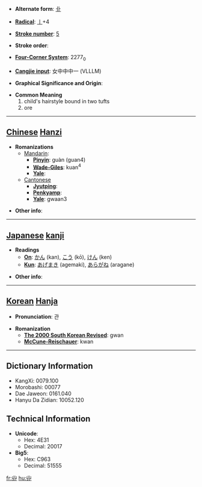 * '''Alternate form''': [[卝]]

* '''[[Wiktionary:Chinese radical index| Radical]]''': [[Wiktionary:Chinese radical index 丨|丨]]+4

* '''[[Wiktionary:Chinese total strokes index|Stroke number]]''': [[Wiktionary:Chinese total strokes index 5|5]]

* '''Stroke order''': 

* '''[[Wiktionary:Chinese four corner index|Four-Corner System]]''': 2277<sub>0</sub>

* '''[[Wiktionary:Chinese Cangjie index|Cangjie input]]''': 女中中中一 (VLLLM)

* '''Graphical Significance and Origin''': 

* '''Common Meaning'''
*#child's hairstyle bound in two tufts
*# ore


----

== [[Chinese]] [[Hanzi]] ==

* '''Romanizations'''
** [[Mandarin]]:
*** '''[[Pinyin]]''': guàn (guan4)
*** '''[[Wade-Giles]]''': kuan<sup>4</sup>
*** '''[[Yale]]''': 
**[[Cantonese]]
***'''[[Jyutping]]''':
***'''[[Penkyamp]]''': 
***'''[[Yale]]''': gwaan3

* '''Other info''': 

----

== [[Japanese]] [[kanji]] ==

* '''Readings'''
** '''[[On]]''': [[かん]] (kan), [[こう]] (kō), [[けん]] (ken)
** '''[[Kun]]''': [[あげまき]] (agemaki), [[あらがね]] (aragane)

* '''Other info''':  

----

== [[Korean]] [[Hanja]] ==

* '''Pronunciation''': 관

* '''Romanization'''
** '''[[The 2000 South Korean Revised Romanization|The 2000 South Korean Revised]]''': gwan
** '''[[McCune-Reischauer]]''': kwan

----

== Dictionary Information ==

* KangXi: 0079.100
* Morobashi: 00077
* Dae Jaweon: 0161.040
* Hanyu Da Zidian: 10052.120

== Technical Information ==

* '''Unicode''':
** Hex: 4E31
** Decimal: 20017
* '''Big5''':
** Hex: C963
** Decimal: 51555

[[fr:丱]]
[[hu:丱]]